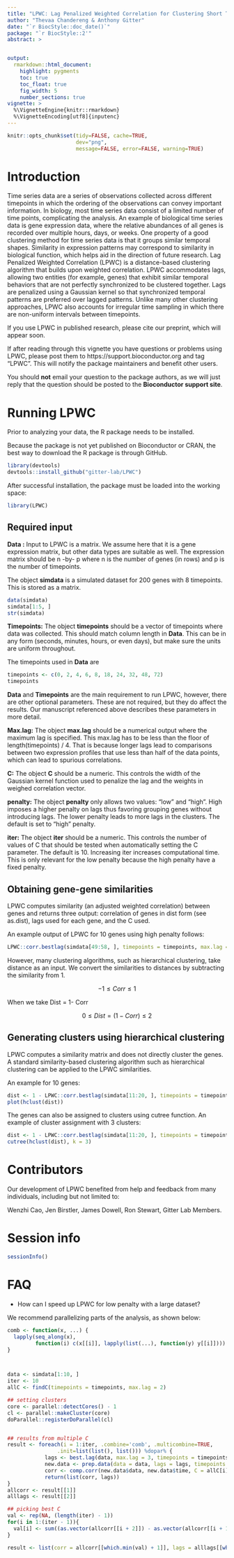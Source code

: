 ```yaml
---
title: "LPWC: Lag Penalized Weighted Correlation for Clustering Short Time Series"
author: "Thevaa Chandereng & Anthony Gitter"
date: "`r BiocStyle::doc_date()`"
package: "`r BiocStyle::2'"
abstract: >


output:
  rmarkdown::html_document:
    highlight: pygments
    toc: true
    toc_float: true
    fig_width: 5
    number_sections: true
vignette: >
  %\VignetteEngine{knitr::rmarkdown}
  %\VignetteEncoding[utf8]{inputenc}
---
```



```r
knitr::opts_chunk$set(tidy=FALSE, cache=TRUE,
                      dev="png",
                      message=FALSE, error=FALSE, warning=TRUE)
```


# Introduction

Time series data are a series of observations collected across different timepoints in which the ordering of the observations can convey important information.
In biology, most time series data consist of a limited number of time points, complicating the analysis.
An example of biological time series data is gene expression data, where the relative abundances of all genes is recorded over multiple hours, days, or weeks.
One property of a good clustering method for time series data is that it groups similar temporal shapes.
Similarity in expression patterns may correspond to similarity in biological function, which helps aid in the direction of future research.
Lag Penalized Weighted Correlation (LPWC) is a distance-based clustering algorithm that builds upon weighted correlation.
LPWC accommodates lags, allowing two entities (for example, genes) that exhibit similar temporal behaviors that are not perfectly synchronized to be clustered together.
Lags are penalized using a Gaussian kernel so that synchronized temporal patterns are preferred over lagged patterns.
Unlike many other clustering approaches, LPWC also accounts for irregular time sampling in which there are non-uniform intervals between timepoints.


If you use LPWC in published research, please cite our preprint, which will appear soon.


If after reading through this vignette you have questions or problems
using LPWC, please post them to https://support.bioconductor.org and tag "LPWC".
This will notify the package maintainers and benefit other users.


You should **not** email your question to the package authors, as we will
just reply that the question should be posted to the
**Bioconductor support site**.



# Running LPWC

Prior to analyzing your data, the R package needs to be installed.

Because the package is not yet published on Bioconductor or CRAN, the best way to download the R package is through GitHub.

```r
library(devtools)
devtools::install_github("gitter-lab/LPWC")
```

After successful installation, the package must be loaded into the working space:

```r
library(LPWC)
```



## Required input

**Data :**  Input to LPWC is a matrix.
We assume here that it is a gene expression matrix, but other data types are suitable as well.
The expression matrix should be n -by- p where n is the number of genes (in rows) and p is the number of timepoints.

The object **simdata** is a simulated dataset for 200 genes with 8 timepoints.
This is stored as a matrix.



```r
data(simdata)
simdata[1:5, ]
str(simdata)
```



**Timepoints:** The object **timepoints** should be a vector of timepoints where data was collected. This should match column length in **Data**. This can be in any form (seconds, minutes, hours, or even days), but make sure the units are uniform throughout.

The timepoints used in **Data** are
```r
timepoints <- c(0, 2, 4, 6, 8, 18, 24, 32, 48, 72)
timepoints
```


**Data** and **Timepoints** are the main requirement to run LPWC, however, there are other optional parameters. These are not required, but they do affect the results.
Our manuscript referenced above describes these parameters in more detail.

**Max.lag:** The object **max.lag** should be a numerical output where the maximum lag is specified. This max.lag has to be less than the floor of length(timepoints) / 4.
That is because longer lags lead to comparisons between two expression profiles that use less than half of the data points, which can lead to spurious correlations.


**C:** The object **C** should be a numeric. This controls the width of the Gaussian kernel function used to penalize the lag and the weights in weighed correlation vector.


**penalty:** The object **penalty** only allows two values: "low" and "high".
High  imposes a higher penalty on lags thus favoring grouping genes without introducing lags.
The lower penalty leads to more lags in the clusters.
The default is set to "high" penalty.


**iter:** The object **iter** should be a numeric. This controls the number of values of C that should be tested when automatically setting the C parameter. The default is 10. Increasing iter increases computational time. This is only relevant for the low penalty because the high penalty have a fixed penalty.


## Obtaining gene-gene similarities

LPWC computes similarity (an adjusted weighted correlation) between genes and returns three output: correlation of genes in dist form (see as.dist), lags used for each gene, and the C used.


An example output of LPWC for 10 genes using high penalty follows:


```r

LPWC::corr.bestlag(simdata[49:58, ], timepoints = timepoints, max.lag = 2, penalty = "high", iter = 10)
```

However, many clustering algorithms, such as hierarchical clustering, take distance as an input.
We convert the similarities to distances by subtracting the similarity from 1.

$$ -1\leq Corr \leq 1$$

When we take Dist = 1- Corr

$$ 0\leq Dist = (1- Corr) \leq 2$$


## Generating clusters using hierarchical clustering

LPWC computes a similarity matrix and does not directly cluster the genes.
A standard similarity-based clustering algorithm such as hierarchical clustering can be applied to the LPWC similarities.

An example for 10 genes:

```r
dist <- 1 - LPWC::corr.bestlag(simdata[11:20, ], timepoints = timepoints, max.lag = 2, penalty = "low", iter = 10)$corr
plot(hclust(dist))
```


The genes can also be assigned to clusters using cutree function.
An example of cluster assignment with 3 clusters:

```r
dist <- 1 - LPWC::corr.bestlag(simdata[11:20, ], timepoints = timepoints, max.lag = 2, penalty = "low", iter = 10)$corr
cutree(hclust(dist), k = 3)
```



# Contributors

Our development of LPWC benefited from help and
feedback from many individuals, including but not limited to:

Wenzhi Cao,
Jen Birstler,
James Dowell,
Ron Stewart,
Gitter Lab Members.


# Session info

```r
sessionInfo()
```


# FAQ

- How can I speed up LPWC for low penalty with a large dataset?

We recommend parallelizing parts of the analysis, as shown below:

```r

comb <- function(x, ...) {
  lapply(seq_along(x),
         function(i) c(x[[i]], lapply(list(...), function(y) y[[i]])))
}



data <- simdata[1:10, ]
iter <- 10
allC <- findC(timepoints = timepoints, max.lag = 2)

## setting clusters
core <- parallel::detectCores() - 1
cl <- parallel::makeCluster(core)
doParallel::registerDoParallel(cl)


## results from multiple C
result <- foreach(i = 1:iter, .combine='comb', .multicombine=TRUE,
                .init=list(list(), list())) %dopar% {
            lags <- best.lag(data, max.lag = 3, timepoints = timepoints, C = allC[i])
            new.data <- prep.data(data = data, lags = lags, timepoints = timepoints)
            corr <- comp.corr(new.data$data, new.data$time, C = allC[i])
            return(list(corr, lags))
}
allcorr <- result[[1]]
alllags <- result[[2]]

## picking best C
val <- rep(NA, (length(iter) - 1))
for(i in 1:(iter - 1)){
  val[i] <- sum((as.vector(allcorr[[i + 2]]) - as.vector(allcorr[[i + 1]]))^2)
}

result <- list(corr = allcorr[[which.min(val) + 1]], lags = alllags[[which.min(val) + 1]], C = values[which.min(val) + 1])

```

